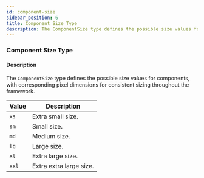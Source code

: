```yaml
---
id: component-size
sidebar_position: 6
title: Component Size Type
description: The ComponentSize type defines the possible size values for components, with corresponding pixel dimensions for consistent sizing throughout the framework.  
---
```


### Component Size Type

#### Description  
The `ComponentSize` type defines the possible size values for components, with corresponding pixel dimensions for consistent sizing throughout the framework.  

| Value  | Description          | 
|--------|----------------------|
| `xs` | Extra small size.    | 
| `sm` | Small size.          | 
| `md` | Medium size.         | 
| `lg` | Large size.          | 
| `xl` | Extra large size.    | 
| `xxl` | Extra extra large size. | 